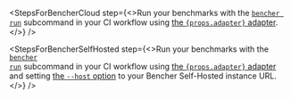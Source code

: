 
<StepsForBencherCloud
  step={<>Run your benchmarks with the <code><a href="/docs/explanation/bencher-run/">bencher run</a></code> subcommand in your CI workflow using <a href={props.url}>the <code>{props.adapter}</code> adapter</a>.</>}
/>

<StepsForBencherSelfHosted
  step={<>Run your benchmarks with the <code><a href="/docs/explanation/bencher-run/">bencher run</a></code> subcommand in your CI workflow using <a href={props.url}>the <code>{props.adapter}</code> adapter</a> and setting <a href="/docs/explanation/bencher-run/#--host-url">the <code>--host</code> option</a> to your Bencher Self-Hosted instance URL.</>}
/>
